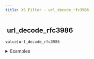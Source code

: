 ```yaml
---
title: XS Filter - url_decode_rfc3986
---
```


## <img src="../assets/docuBadge (11).png" alt="" data-size="line" /> url\_decode\_rfc3986 <a href="#xs-url_decode_rfc3986" id="xs-url_decode_rfc3986"></a>

`value|url_decode_rfc3986`

<details>

<summary>Examples</summary>

```javascript
"Hello%20World"|url_decode_rfc3986    // Returns "Hello World"
"test%2Bfile"|url_decode_rfc3986      // Returns "test+file"
```

</details>

